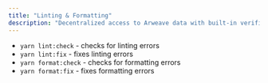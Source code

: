 ```yaml
---
title: "Linting & Formatting"
description: "Decentralized access to Arweave data with built-in verification and gateway routing"
---
```


- `yarn lint:check` - checks for linting errors
- `yarn lint:fix` - fixes linting errors
- `yarn format:check` - checks for formatting errors
- `yarn format:fix` - fixes formatting errors